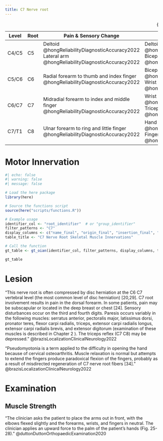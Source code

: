 ```yaml
---
title: C7 Nerve root
---
```



| Level | Root | Pain & Sensory Change | Motor Weakness | Abnormal Reflexes |
|-|-|---|--|-|
| C4/C5 | C5 | Deltoid @hongReliabilityDiagnosticAccuracy2022 <br> Lateral arm @hongReliabilityDiagnosticAccuracy2022 | Deltoid @hongReliabilityDiagnosticAccuracy2022 <br> Biceps @hongReliabilityDiagnosticAccuracy2022 | Bicep reflex @hongReliabilityDiagnosticAccuracy2022 |
| C5/C6 | C6 | Radial forearm to thumb and index finger @hongReliabilityDiagnosticAccuracy2022 | Biceps @hongReliabilityDiagnosticAccuracy2022 <br> Wrist extensor @hongReliabilityDiagnosticAccuracy2022 | Bicep reflex @hongReliabilityDiagnosticAccuracy2022 <br> Brachioradialis reflex @hongReliabilityDiagnosticAccuracy2022 |
| C6/C7 | C7 | Midradial forearm to index and middle finger @hongReliabilityDiagnosticAccuracy2022 | Wrist Flexor @hongReliabilityDiagnosticAccuracy2022 <br> Tricep @hongReliabilityDiagnosticAccuracy2022 | Triceps reflex @hongReliabilityDiagnosticAccuracy2022 |
| C7/T1 | C8 | Ulnar forearm to ring and little finger @hongReliabilityDiagnosticAccuracy2022 | Hand Intrinsic @hongReliabilityDiagnosticAccuracy2022 <br> Finger Flexor @hongReliabilityDiagnosticAccuracy2022 | N/a @hongReliabilityDiagnosticAccuracy2022 |

: {.striped .hover}

# Motor Innervation

```r
#| echo: false
#| warning: false
#| message: false

# Load the here package
library(here)

# Source the functions script
source(here("scripts/functions.R"))

# Example usage
identifier_col <- "root_identifier"  # or "group_identifier"
filter_patterns <- "C7"
display_columns <- c("name_final", "origin_final", "insertion_final", "innervation_final", "action_final")
table_title <- "C7 Nerve Root Skeletal Muscle Innervations"

# Call the function
gt_table <- gt_oian(identifier_col, filter_patterns, display_columns, table_title)

gt_table
```

# Lesion

"This nerve root is often compressed by disc herniation at the C6 C7 vertebral level (the most common level of disc herniation) [20,29]. C7 root involvement results in pain in the dorsal forearm. In some patients, pain may be subscapular or located in the deep breast or chest [24]. Sensory disturbances occur on the third and fourth digits. Paresis occurs variably in the following muscles: serratus anterior, pectoralis major, latissimus dorsi, pronator teres, flexor carpi radialis, triceps, extensor carpi radialis longus, extensor carpi radialis brevis, and extensor digitorum (examination of these muscles is described in Chapter 2 ). The triceps reflex (C7 C8) may be depressed." @brazisLocalizationClinicalNeurology2022 

"Pseudomyotonia is a term applied to the difficulty in opening the hand because of cervical osteoarthritis. Muscle relaxation is normal but attempts to extend the fingers produce paradoxical flexion of the fingers, probably as a result of misdirected regeneration of C7 nerve root fibers [34]." @brazisLocalizationClinicalNeurology2022 

# Examination

## Muscle Strength
"The clinician asks the patient to place the arms out in front, with the elbows flexed slightly and the forearms, wrists, and fingers in neutral. The clinician applies an upward force to the palm of the patient’s hands (Fig. 25-28)." @duttonDuttonOrthopaedicExamination2020